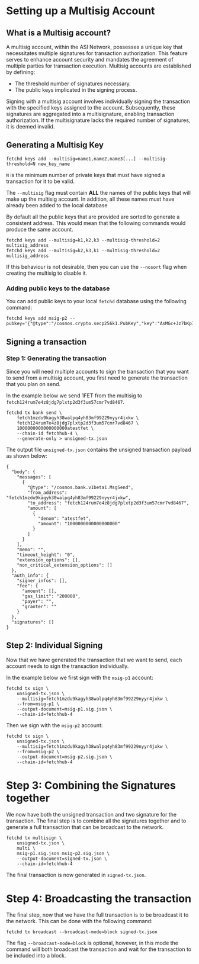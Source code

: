 # Setting up a Multisig Account

## What is a Multisig account?

A multisig account, within the ASI Network, possesses a unique key that necessitates multiple signatures for transaction authorization. This feature serves to enhance account security and mandates the agreement of multiple parties for transaction execution. Multisig accounts are established by defining:

* The threshold number of signatures necessary.
* The public keys implicated in the signing process.

Signing with a multisig account involves individually signing the transaction with the specified keys assigned to the account. Subsequently, these signatures are aggregated into a multisignature, enabling transaction authorization. If the multisignature lacks the required number of signatures, it is deemed invalid.

## Generating a Multisig Key

```
fetchd keys add --multisig=name1,name2,name3[...] --multisig-threshold=N new_key_name

```

`N` is the minimum number of private keys that must have signed a transaction for it to be valid.

The `--multisig` flag must contain **ALL** the names of the public keys that will make up the multisig account. In addition, all these names must have already been added to the local database

By default all the public keys that are provided are sorted to generate a consistent address. This would mean that the following commands would produce the same account.

```
fetchd keys add --multisig=k1,k2,k3 --multisig-threshold=2 multisig_address
fetchd keys add --multisig=k2,k3,k1 --multisig-threshold=2 multisig_address
```

If this behaviour is not desirable, then you can use the `--nosort` flag when creating the multisig to disable it.

### Adding public keys to the database

You can add public keys to your local `fetchd` database using the following command:

```
fetchd keys add msig-p2 --pubkey='{"@type":"/cosmos.crypto.secp256k1.PubKey","key":"AsMGc+Jz7bKpI0Q2MUlGYzE6MT1GEOAKsDFKltB18Rs0"}'
```

## Signing a transaction

### Step 1: Generating the transaction

Since you will need multiple accounts to sign the transaction that you want to send from a multisig account, you first need to generate the transaction that you plan on send.

In the example below we send 1FET from the multisig to `fetch124rum7e4z8jdg7plxtp2d3f3um57cmr7vd8467`.

```
fetchd tx bank send \
	fetch1mzdu9kagyh38walpq4yh83mf99229nyyr4jxkw \
	fetch124rum7e4z8jdg7plxtp2d3f3um57cmr7vd8467 \
	1000000000000000000atestfet \
	--chain-id fetchhub-4 \
	--generate-only > unsigned-tx.json
```

The output file `unsigned-tx.json` contains the unsigned transaction payload as shown below:

```
{
  "body": {
    "messages": [
      {
        "@type": "/cosmos.bank.v1beta1.MsgSend",
        "from_address": "fetch1mzdu9kagyh38walpq4yh83mf99229nyyr4jxkw",
        "to_address": "fetch124rum7e4z8jdg7plxtp2d3f3um57cmr7vd8467",
        "amount": [
          {
            "denom": "atestfet",
            "amount": "1000000000000000000"
          }
        ]
      }
    ],
    "memo": "",
    "timeout_height": "0",
    "extension_options": [],
    "non_critical_extension_options": []
  },
  "auth_info": {
    "signer_infos": [],
    "fee": {
      "amount": [],
      "gas_limit": "200000",
      "payer": "",
      "granter": ""
    }
  },
  "signatures": []
}

```

## Step 2: Individual Signing

Now that we have generated the transaction that we want to send, each account needs to sign the transaction individually.

In the example below we first sign with the `msig-p1` account:

```
fetchd tx sign \
    unsigned-tx.json \
    --multisig=fetch1mzdu9kagyh38walpq4yh83mf99229nyyr4jxkw \
    --from=msig-p1 \
    --output-document=msig-p1.sig.json \
    --chain-id=fetchhub-4
```

Then we sign with the `msig-p2` account:

```
fetchd tx sign \
    unsigned-tx.json \
    --multisig=fetch1mzdu9kagyh38walpq4yh83mf99229nyyr4jxkw \
    --from=msig-p2 \
    --output-document=msig-p2.sig.json \
    --chain-id=fetchhub-4
```

# Step 3: Combining the Signatures together

We now have both the unsigned transaction and two signature for the transaction. The final step is to combine all the signatures together and to generate a full transaction that can be broadcast to the network.

```
fetchd tx multisign \
    unsigned-tx.json \
    multi \
    msig-p1.sig.json msig-p2.sig.json \
    --output-document=signed-tx.json \
    --chain-id=fetchhub-4
```

The final transaction is now generated in `signed-tx.json`.

# Step 4: Broadcasting the transaction

The final step, now that we have the full transaction is to be broadcast it to the network. This can be done with the following command:

```
fetchd tx broadcast --broadcast-mode=block signed-tx.json
```

The flag `--broadcast-mode=block` is optional, however, in this mode the command will both broadcast the transaction and wait for the transaction to be included into a block.
